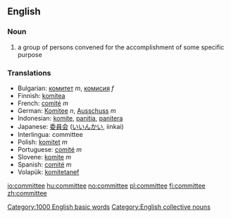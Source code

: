 ==English==
===Noun===
{{en-noun-reg}}

# a group of persons convened for the accomplishment of some specific purpose

=== Translations ===
*Bulgarian: [[комитет]] ''m'', [[комисия]] ''f''
*Finnish: [[komitea]]
*French: [[comité]] ''m''
*German: [[Komitee]] ''n'', [[Ausschuss]] ''m''
*Indonesian: [[komite]], [[panitia]], [[panitera]]
*Japanese: [[委員会]] ([[いいんかい]], iinkai)
*Interlingua: committee
*Polish: [[komitet]] ''m''
*Portuguese: [[comité]] ''m''
*Slovene: [[komite]] ''m''
*Spanish: [[comité]] ''m''
*Volapük: [[komitetanef]]

[[Category:1000 English basic words]]
[[Category:English collective nouns]]

[[io:committee]]
[[hu:committee]]
[[no:committee]]
[[pl:committee]]
[[fi:committee]]
[[zh:committee]]